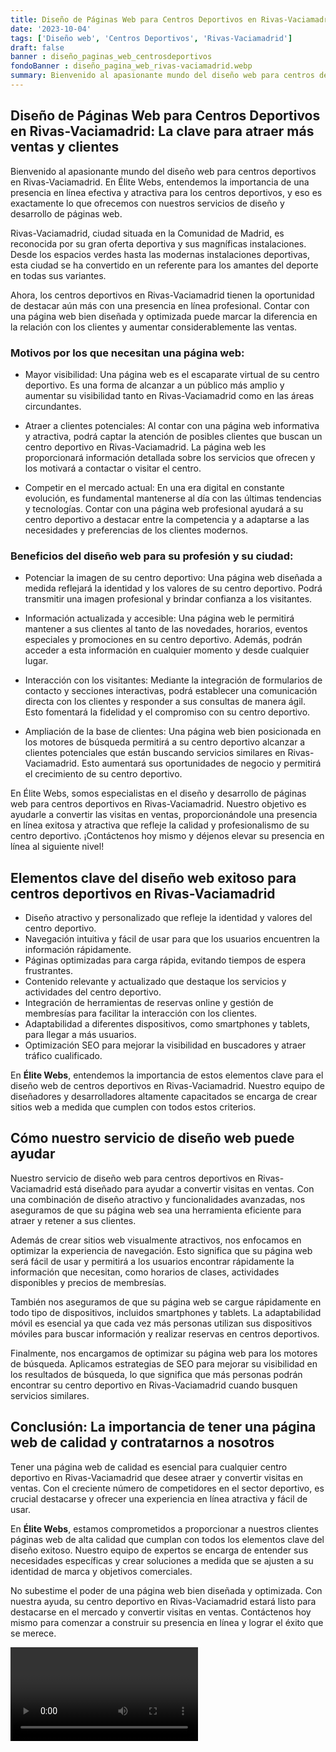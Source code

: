 ```yaml
---
title: Diseño de Páginas Web para Centros Deportivos en Rivas-Vaciamadrid
date: '2023-10-04'
tags: ['Diseño web', 'Centros Deportivos', 'Rivas-Vaciamadrid']
draft: false
banner : diseño_paginas_web_centrosdeportivos
fondoBanner : diseño_pagina_web_rivas-vaciamadrid.webp
summary: Bienvenido al apasionante mundo del diseño web para centros deportivos en RivasVaciamadrid. En Élite Webs, entendemos la importancia de una presencia en línea efectiva y atractiva para los centros deportivos, y eso es exactamente lo que ofrecemos con nuestros servicios de diseño y desarrollo de páginas web.
---
```


## **Diseño de Páginas Web para Centros Deportivos en Rivas-Vaciamadrid: La clave para atraer más ventas y clientes**

Bienvenido al apasionante mundo del diseño web para centros deportivos en Rivas-Vaciamadrid. En Élite Webs, entendemos la importancia de una presencia en línea efectiva y atractiva para los centros deportivos, y eso es exactamente lo que ofrecemos con nuestros servicios de diseño y desarrollo de páginas web.

Rivas-Vaciamadrid, ciudad situada en la Comunidad de Madrid, es reconocida por su gran oferta deportiva y sus magníficas instalaciones. Desde los espacios verdes hasta las modernas instalaciones deportivas, esta ciudad se ha convertido en un referente para los amantes del deporte en todas sus variantes.

Ahora, los centros deportivos en Rivas-Vaciamadrid tienen la oportunidad de destacar aún más con una presencia en línea profesional. Contar con una página web bien diseñada y optimizada puede marcar la diferencia en la relación con los clientes y aumentar considerablemente las ventas.

### **Motivos por los que necesitan una página web:**

- Mayor visibilidad: Una página web es el escaparate virtual de su centro deportivo. Es una forma de alcanzar a un público más amplio y aumentar su visibilidad tanto en Rivas-Vaciamadrid como en las áreas circundantes.

- Atraer a clientes potenciales: Al contar con una página web informativa y atractiva, podrá captar la atención de posibles clientes que buscan un centro deportivo en Rivas-Vaciamadrid. La página web les proporcionará información detallada sobre los servicios que ofrecen y los motivará a contactar o visitar el centro.

- Competir en el mercado actual: En una era digital en constante evolución, es fundamental mantenerse al día con las últimas tendencias y tecnologías. Contar con una página web profesional ayudará a su centro deportivo a destacar entre la competencia y a adaptarse a las necesidades y preferencias de los clientes modernos.

### **Beneficios del diseño web para su profesión y su ciudad:**

- Potenciar la imagen de su centro deportivo: Una página web diseñada a medida reflejará la identidad y los valores de su centro deportivo. Podrá transmitir una imagen profesional y brindar confianza a los visitantes.

- Información actualizada y accesible: Una página web le permitirá mantener a sus clientes al tanto de las novedades, horarios, eventos especiales y promociones en su centro deportivo. Además, podrán acceder a esta información en cualquier momento y desde cualquier lugar.

- Interacción con los visitantes: Mediante la integración de formularios de contacto y secciones interactivas, podrá establecer una comunicación directa con los clientes y responder a sus consultas de manera ágil. Esto fomentará la fidelidad y el compromiso con su centro deportivo.

- Ampliación de la base de clientes: Una página web bien posicionada en los motores de búsqueda permitirá a su centro deportivo alcanzar a clientes potenciales que están buscando servicios similares en Rivas-Vaciamadrid. Esto aumentará sus oportunidades de negocio y permitirá el crecimiento de su centro deportivo.

En Élite Webs, somos especialistas en el diseño y desarrollo de páginas web para centros deportivos en Rivas-Vaciamadrid. Nuestro objetivo es ayudarle a convertir las visitas en ventas, proporcionándole una presencia en línea exitosa y atractiva que refleje la calidad y profesionalismo de su centro deportivo. ¡Contáctenos hoy mismo y déjenos elevar su presencia en línea al siguiente nivel!

<GifSeo />

<Cta />

## Elementos clave del diseño web exitoso para centros deportivos en Rivas-Vaciamadrid

- Diseño atractivo y personalizado que refleje la identidad y valores del centro deportivo.
- Navegación intuitiva y fácil de usar para que los usuarios encuentren la información rápidamente.
- Páginas optimizadas para carga rápida, evitando tiempos de espera frustrantes.
- Contenido relevante y actualizado que destaque los servicios y actividades del centro deportivo.
- Integración de herramientas de reservas online y gestión de membresías para facilitar la interacción con los clientes.
- Adaptabilidad a diferentes dispositivos, como smartphones y tablets, para llegar a más usuarios.
- Optimización SEO para mejorar la visibilidad en buscadores y atraer tráfico cualificado.

En **Élite Webs**, entendemos la importancia de estos elementos clave para el diseño web de centros deportivos en Rivas-Vaciamadrid. Nuestro equipo de diseñadores y desarrolladores altamente capacitados se encarga de crear sitios web a medida que cumplen con todos estos criterios.

## Cómo nuestro servicio de diseño web puede ayudar

Nuestro servicio de diseño web para centros deportivos en Rivas-Vaciamadrid está diseñado para ayudar a convertir visitas en ventas. Con una combinación de diseño atractivo y funcionalidades avanzadas, nos aseguramos de que su página web sea una herramienta eficiente para atraer y retener a sus clientes.

Además de crear sitios web visualmente atractivos, nos enfocamos en optimizar la experiencia de navegación. Esto significa que su página web será fácil de usar y permitirá a los usuarios encontrar rápidamente la información que necesitan, como horarios de clases, actividades disponibles y precios de membresías.

También nos aseguramos de que su página web se cargue rápidamente en todo tipo de dispositivos, incluidos smartphones y tablets. La adaptabilidad móvil es esencial ya que cada vez más personas utilizan sus dispositivos móviles para buscar información y realizar reservas en centros deportivos.

Finalmente, nos encargamos de optimizar su página web para los motores de búsqueda. Aplicamos estrategias de SEO para mejorar su visibilidad en los resultados de búsqueda, lo que significa que más personas podrán encontrar su centro deportivo en Rivas-Vaciamadrid cuando busquen servicios similares.

## Conclusión: La importancia de tener una página web de calidad y contratarnos a nosotros

Tener una página web de calidad es esencial para cualquier centro deportivo en Rivas-Vaciamadrid que desee atraer y convertir visitas en ventas. Con el creciente número de competidores en el sector deportivo, es crucial destacarse y ofrecer una experiencia en línea atractiva y fácil de usar.

En **Élite Webs**, estamos comprometidos a proporcionar a nuestros clientes páginas web de alta calidad que cumplan con todos los elementos clave del diseño exitoso. Nuestro equipo de expertos se encarga de entender sus necesidades específicas y crear soluciones a medida que se ajusten a su identidad de marca y objetivos comerciales.

No subestime el poder de una página web bien diseñada y optimizada. Con nuestra ayuda, su centro deportivo en Rivas-Vaciamadrid estará listo para destacarse en el mercado y convertir visitas en ventas. Contáctenos hoy mismo para comenzar a construir su presencia en línea y lograr el éxito que se merece.

<Video />

<CtaBot job='Centros Deportivos' city='Rivas-Vaciamadrid'/>

<Gmaps query='Rivas-Vaciamadrid+españa+maps' />